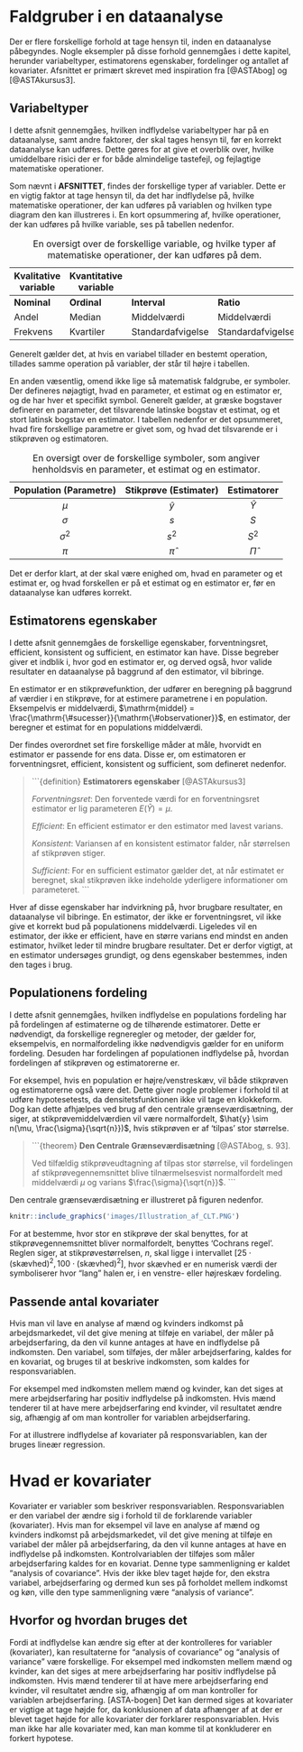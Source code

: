 # Faldgruber i en dataanalyse

Der er flere forskellige forhold at tage hensyn til, inden en dataanalyse påbegyndes. Nogle eksempler på disse forhold gennemgåes i dette kapitel, herunder variabeltyper, estimatorens egenskaber, fordelinger og antallet af kovariater. Afsnittet er primært skrevet med inspiration fra [@ASTAbog] og [@ASTAkursus3].

## Variabeltyper

I dette afsnit gennemgåes, hvilken indflydelse variabeltyper har på en dataanalyse, samt andre faktorer, der skal tages hensyn til, før en korrekt dataanalyse kan udføres. Dette gøres for at give et overblik over, hvilke umiddelbare risici der er for både almindelige tastefejl, og fejlagtige matematiske operationer.

Som nævnt i __AFSNITTET__, findes der forskellige typer af variabler. Dette er en vigtig faktor at tage hensyn til, da det har indflydelse på, hvilke matematiske operationer, der kan udføres på variablen og hvilken type diagram den kan illustreres i. En kort opsummering af, hvilke operationer, der kan udføres på hvilke variable, ses på tabellen nedenfor.

Table: En oversigt over de forskellige variable, og hvilke typer af matematiske operationer, der kan udføres på dem.

|  Kvalitative variable   |      Kvantitative variable            |
|-------------|-----------|-------------------|-------------------|
| __Nominal__ |__Ordinal__| __Interval__      | __Ratio__         |
|    Andel    |   Median  | Middelværdi       | Middelværdi       |
|   Frekvens  | Kvartiler | Standardafvigelse | Standardafvigelse |

Generelt gælder det, at hvis en variabel tillader en bestemt operation, tillades samme operation på variabler, der står til højre i tabellen.

En anden væsentlig, omend ikke lige så matematisk faldgrube, er symboler. Der defineres nøjagtigt, hvad en parameter, et estimat og en estimator er, og de har hver et specifikt symbol. Generelt gælder, at græske bogstaver definerer en parameter, det tilsvarende latinske bogstav et estimat, og et stort latinsk bogstav en estimator. I tabellen nedenfor er det opsummeret, hvad fire forskellige parametre er givet som, og hvad det tilsvarende er i stikprøven og estimatoren.

Table: En oversigt over de forskellige symboler, som angiver henholdsvis en parameter, et estimat og en estimator.

| Population (Parametre) | Stikprøve (Estimater) | Estimatorer |
|:-----------:|:---------:|:---------:|
|        $\mu$   |   $\hat{y}$   |   $\hat{Y}$  |
|   $\sigma$     |     $s$     |     $S$     |
|  $\sigma^2$    |    $s^2$    |    $S^2$    |
|      $\pi$     |   $\hat{\pi}$  |   $\hat{\Pi}$  |

Det er derfor klart, at der skal være enighed om, hvad en parameter og et estimat er, og hvad forskellen er på et estimat og en estimator er, før en dataanalyse kan udføres korrekt.


## Estimatorens egenskaber

I dette afsnit gennemgåes de forskellige egenskaber, forventningsret, efficient, konsistent og sufficient, en estimator kan have. Disse begreber giver et indblik i, hvor god en estimator er, og derved også, hvor valide resultater en dataanalyse på baggrund af den estimator, vil bibringe.

En estimator er en stikprøvefunktion, der udfører en beregning på baggrund af værdier i en stikprøve, for at estimere parametrene i en population. Eksempelvis er middelværdi, $\mathrm{middel} = \frac{\mathrm{\#sucesser}}{\mathrm{\#observationer}}$, en estimator, der beregner et estimat for en populations middelværdi.

Der findes overordnet set fire forskellige måder at måle, hvorvidt en estimator er passende for ens data. Disse er, om estimatoren er forventningsret, efficient, konsistent og sufficient, som defineret nedenfor. 

>```{definition}
>__Estimatorers egenskaber__ [@ASTAkursus3]
>
> _Forventningsret_: Den forventede værdi for en forventningsret estimator er lig parameteren $E(\hat{Y}) = \mu$.
>
> _Efficient_: En efficient estimator er den estimator med lavest varians.
>
> _Konsistent_: Variansen af en konsistent estimator falder, når størrelsen af stikprøven stiger.
>
> _Sufficient_: For en sufficient estimator gælder det, at når estimatet er beregnet, skal stikprøven ikke indeholde yderligere informationer om parameteret.
> ```

Hver af disse egenskaber har indvirkning på, hvor brugbare resultater, en dataanalyse vil bibringe. En estimator, der ikke er forventningsret, vil ikke give et korrekt bud på populationens middelværdi. Ligeledes vil en estimator, der ikke er efficient, have en større varians end mindst en anden estimator, hvilket leder til mindre brugbare resultater. Det er derfor vigtigt, at en estimator undersøges grundigt, og dens egenskaber bestemmes, inden den tages i brug.

## Populationens fordeling

I dette afsnit gennemgåes, hvilken indflydelse en populations fordeling har på fordelingen af estimaterne og de tilhørende estimatorer. Dette er nødvendigt, da forskellige regneregler og metoder, der gælder for, eksempelvis, en normalfordeling ikke nødvendigvis gælder for en uniform fordeling. Desuden har fordelingen af populationen indflydelse på, hvordan fordelingen af stikprøven og estimatorerne er.

For eksempel, hvis en population er højre/venstreskæv, vil både stikprøven og estimatorerne også være det. Dette giver nogle problemer i forhold til at udføre hypotesetests, da densitetsfunktionen ikke vil tage en klokkeform. Dog kan dette afhjælpes ved brug af den centrale grænseværdisætning, der siger, at stikprøvemiddelværdien vil være normalfordelt, $\hat{y} \sim n(\mu, \frac{\sigma}{\sqrt{n}})$, hvis stikprøven er af 'tilpas' stor størrelse.

>```{theorem}
>__Den Centrale Grænseværdisætning__ [@ASTAbog, s. 93].
>
> Ved tilfældig stikprøveudtagning af tilpas stor størrelse, vil fordelingen af stikprøvegennemsnittet blive tilnærmelsesvist normalfordelt med middelværdi $\mu$ og varians $\frac{\sigma}{\sqrt{n}}$.
>```

Den centrale grænseværdisætning er illustreret på figuren nedenfor.

```r
knitr::include_graphics('images/Illustration_af_CLT.PNG')
```

For at bestemme, hvor stor en stikprøve der skal benyttes, for at stikprøvegennemsnittet bliver normalfordelt, benyttes 'Cochrans regel'. Reglen siger, at stikprøvestørrelsen, $n$, skal ligge i intervallet $[25 \cdot (\mathrm{skævhed})^2, 100 \cdot (\mathrm{skævhed})^2]$, hvor skævhed er en numerisk værdi der symboliserer hvor "lang" halen er, i en venstre- eller højreskæv fordeling. 


## Passende antal kovariater 

Hvis man vil lave en analyse af mænd og kvinders indkomst på arbejdsmarkedet, vil det give mening at tilføje en variabel, der måler på arbejdserfaring, da den vil kunne antages at have en indflydelse på indkomsten. Den variabel, som tilføjes, der måler arbejdserfaring, kaldes for en kovariat, og bruges til at beskrive indkomsten, som kaldes for responsvariablen.

For eksempel med indkomsten mellem mænd og kvinder, kan det siges at mere arbejdserfaring har positiv indflydelse på indkomsten. Hvis mænd tenderer til at have mere arbejdserfaring end kvinder, vil resultatet ændre sig, afhængig af om man kontroller for variablen arbejdserfaring.

For at illustrere indflydelse af kovariater på responsvariablen, kan der bruges lineær regression.

<!-- #Denne type sammenligning er kaldet "analysis of covariance", som blev opfundet af R. A. Fischer. (Denne sætning er ikke rigtig. ANCOVA betyder analyse af KOVARIANS, som er et mål for, hvorvidt middelværdien er ens blandt flere kovariater) -->

<!-- Fordi indflydelse kan ændre sig efter der kontrolleres for kovariater, kan resultaterne for "analysis of covariance" og "analysis of variance" være forskellige. (ANOVA og ANCOVA har ikke lige noget med passende antal kovariater at gøre) -->

<!-- - Hvorfor og hvordan bruges det -->
<!-- - Hvordan afgøre man om der er tilpas antal kovariater -->
<!-- - Kovariater skas beskrive responsvariablen -->

<!-- Kovariater skal beskrive responsvariablen -->

# Hvad er kovariater
Kovariater er variabler som beskriver responsvariablen. Responsvariablen er den variabel der ændre sig i forhold til de forklarende variabler (kovariater). Hvis man for eksempel vil lave en analyse af mænd og kvinders indkomst på arbejdsmarkedet, vil det give mening at tilføje en variabel der måler på arbejdserfaring, da den vil kunne antages at have en indflydelse på indkomsten. Kontrolvariablen der tilføjes som måler arbejdserfaring kaldes for en kovariat. Denne type sammenligning er kaldet "analysis of covariance". Hvis der ikke blev taget højde for, den ekstra variabel, arbejdserfaring og dermed kun ses på forholdet mellem indkomst og køn, ville den type sammenligning være "analysis of variance".

## Hvorfor og hvordan bruges det
Fordi at indflydelse kan ændre sig efter at der kontrolleres for variabler (kovariater), kan resultaterne for "analysis of covariance" og "analysis of variance" være forskellige. For eksempel med indkomsten mellem mænd og kvinder, kan det siges at mere arbejdserfaring har positiv indflydelse på indkomsten. Hvis mænd tenderer til at have mere arbejdserfaring end kvinder, vil resultatet ændre sig, afhængig af om man kontroller for variablen arbejdserfaring. [ASTA-bogen]
Det kan dermed siges at kovariater er vigtige at tage højde for, da konklusionen af data afhænger af at der er blevet taget højde for alle kovariater der forklarer responsvariablen. Hvis man ikke har alle kovariater med, kan man komme til at konkluderer en forkert hypotese.


